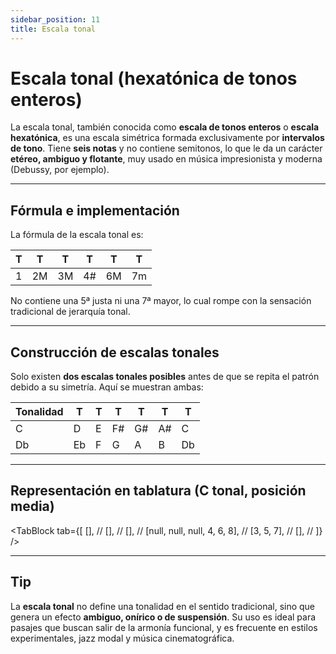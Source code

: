 ```yaml
---
sidebar_position: 11
title: Escala tonal
---
```


# Escala tonal (hexatónica de tonos enteros)

La escala tonal, también conocida como **escala de tonos enteros** o **escala hexatónica**, es una escala simétrica formada exclusivamente por **intervalos de tono**. Tiene **seis notas** y no contiene semitonos, lo que le da un carácter **etéreo, ambiguo y flotante**, muy usado en música impresionista y moderna (Debussy, por ejemplo).

---

## Fórmula e implementación

La fórmula de la escala tonal es:

| T   | T   | T   | T   | T   | T   |
| --- | --- | --- | --- | --- | --- |
| 1   | 2M  | 3M  | 4#  | 6M  | 7m  |

No contiene una 5ª justa ni una 7ª mayor, lo cual rompe con la sensación tradicional de jerarquía tonal.

---

## Construcción de escalas tonales

Solo existen **dos escalas tonales posibles** antes de que se repita el patrón debido a su simetría. Aquí se muestran ambas:

| Tonalidad | T   | T   | T   | T   | T   | T   |
| --------- | --- | --- | --- | --- | --- | --- |
| C         | D   | E   | F#  | G#  | A#  | C   |
| Db        | Eb  | F   | G   | A   | B   | Db  |

---

## Representación en tablatura (C tonal, posición media)

<TabBlock
  tab={[
    [], //
    [], //
    [], //
    [null, null, null, 4, 6, 8], //
    [3, 5, 7], //
    [], //
  ]}
/>

---

## Tip

La **escala tonal** no define una tonalidad en el sentido tradicional, sino que genera un efecto **ambiguo, onírico o de suspensión**. Su uso es ideal para pasajes que buscan salir de la armonía funcional, y es frecuente en estilos experimentales, jazz modal y música cinematográfica.

<DonateButton />
<Comments />
